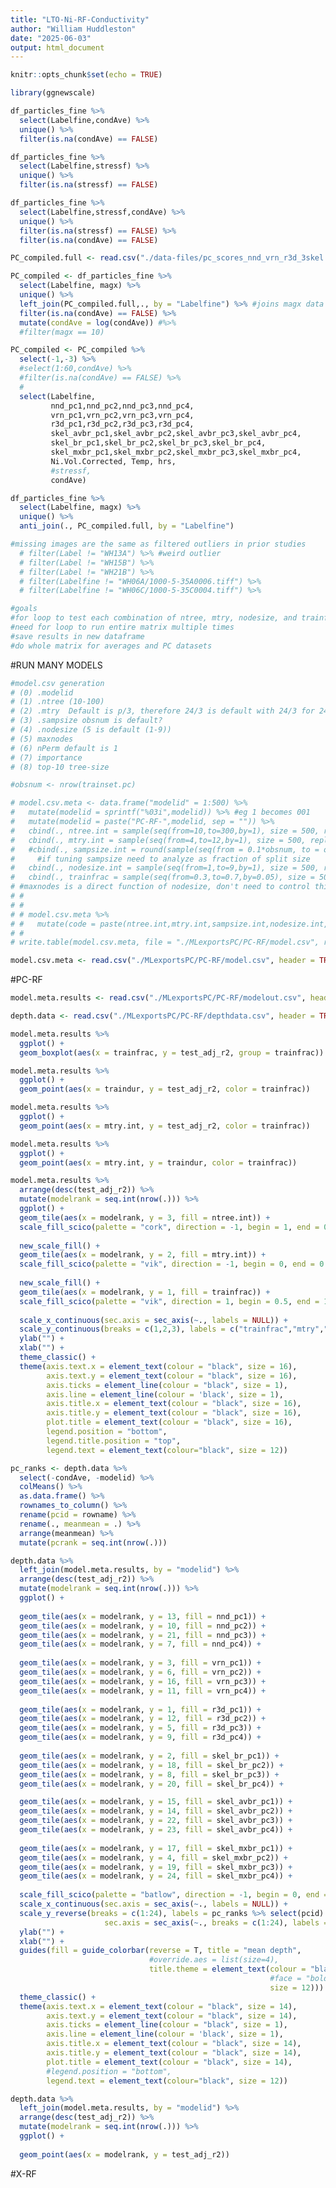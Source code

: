 ```yaml
---
title: "LTO-Ni-RF-Conductivity"
author: "William Huddleston"
date: "2025-06-03"
output: html_document
---
```


```r
knitr::opts_chunk$set(echo = TRUE)

library(ggnewscale)
```

```r
df_particles_fine %>% 
  select(Labelfine,condAve) %>% 
  unique() %>%
  filter(is.na(condAve) == FALSE)

df_particles_fine %>% 
  select(Labelfine,stressf) %>% 
  unique() %>%
  filter(is.na(stressf) == FALSE)

df_particles_fine %>% 
  select(Labelfine,stressf,condAve) %>% 
  unique() %>%
  filter(is.na(stressf) == FALSE) %>%
  filter(is.na(condAve) == FALSE)
```

```r
PC_compiled.full <- read.csv("./data-files/pc_scores_nnd_vrn_r3d_3skel.csv")

PC_compiled <- df_particles_fine %>%
  select(Labelfine, magx) %>%
  unique() %>%
  left_join(PC_compiled.full,., by = "Labelfine") %>% #joins magx data into pca data
  filter(is.na(condAve) == FALSE) %>%
  mutate(condAve = log(condAve)) #%>%
  #filter(magx == 10)

PC_compiled <- PC_compiled %>%
  select(-1,-3) %>%
  #select(1:60,condAve) %>%
  #filter(is.na(condAve) == FALSE) %>%
  #
  select(Labelfine,
         nnd_pc1,nnd_pc2,nnd_pc3,nnd_pc4,
         vrn_pc1,vrn_pc2,vrn_pc3,vrn_pc4,
         r3d_pc1,r3d_pc2,r3d_pc3,r3d_pc4,
         skel_avbr_pc1,skel_avbr_pc2,skel_avbr_pc3,skel_avbr_pc4,
         skel_br_pc1,skel_br_pc2,skel_br_pc3,skel_br_pc4,
         skel_mxbr_pc1,skel_mxbr_pc2,skel_mxbr_pc3,skel_mxbr_pc4,
         Ni.Vol.Corrected, Temp, hrs,
         #stressf,
         condAve)
```


```r
df_particles_fine %>%
  select(Labelfine, magx) %>%
  unique() %>%
  anti_join(., PC_compiled.full, by = "Labelfine")

#missing images are the same as filtered outliers in prior studies
  # filter(Label != "WH13A") %>% #weird outlier
  # filter(Label != "WH15B") %>%
  # filter(Label != "WH21B") %>%
  # filter(Labelfine != "WH06A/1000-5-35A0006.tiff") %>%
  # filter(Labelfine != "WH06C/1000-5-35C0004.tiff") %>%
```


```r
#goals
#for loop to test each combination of ntree, mtry, nodesize, and trainfract
#need for loop to run entire matrix multiple times
#save results in new dataframe
#do whole matrix for averages and PC datasets
```



#RUN MANY MODELS

```r
#model.csv generation
# (0) .modelid
# (1) .ntree (10-100)
# (2) .mtry  Default is p/3, therefore 24/3 is default with 24/3 for 24 PC variables, (4-12)
# (3) .sampsize obsnum is default?
# (4) .nodesize (5 is default (1-9))
# (5) maxnodes
# (6) nPerm default is 1
# (7) importance
# (8) top-10 tree-size

#obsnum <- nrow(trainset.pc)

# model.csv.meta <- data.frame("modelid" = 1:500) %>%
#   mutate(modelid = sprintf("%03i",modelid)) %>% #eg 1 becomes 001
#   mutate(modelid = paste("PC-RF-",modelid, sep = "")) %>%
#   cbind(., ntree.int = sample(seq(from=10,to=300,by=1), size = 500, replace = T)) %>%
#   cbind(., mtry.int = sample(seq(from=4,to=12,by=1), size = 500, replace = T)) %>%
#   #cbind(., sampsize.int = round(sample(seq(from = 0.1*obsnum, to = obsnum, by = 1), size = 700, replace = T))) %>% #NEED TO MOVE THIS AFTER SPLIT
#     #if tuning sampsize need to analyze as fraction of split size
#   cbind(., nodesize.int = sample(seq(from=1,to=9,by=1), size = 500, replace = T)) %>%
#   cbind(., trainfrac = sample(seq(from=0.3,to=0.7,by=0.05), size = 500, replace = T))
# #maxnodes is a direct function of nodesize, don't need to control this value
# #   
# # 
# # model.csv.meta %>%
# #   mutate(code = paste(ntree.int,mtry.int,sampsize.int,nodesize.int, sep = "-")) %>% select(code) %>% unique(.)
# # 
# write.table(model.csv.meta, file = "./MLexportsPC/PC-RF/model.csv", row.names = FALSE, sep = ",")

model.csv.meta <- read.csv("./MLexportsPC/PC-RF/model.csv", header = TRUE)
```


#PC-RF

<!--
```r
#model runs
depth.data <- data.frame()
model.meta.results <- data.frame()
#i <- 3 #testing

for (i in 1:500){
  
  #PERFORM SPLIT HERE
  split.pc <- createDataPartition(PC_compiled$condAve, p = model.csv.meta$trainfrac[i], times = 1)

  trainset.pc <- PC_compiled[as.vector(split.pc[[1]]),]
  testset.pc <- PC_compiled[-as.vector(split.pc[[1]]),]
  
  rm(split.pc)
  
  #pull Labelfine to recombine with model results later
  trainset.pc.labels <- trainset.pc %>% select(Labelfine) 
  testset.pc.labels <- testset.pc %>% select(Labelfine)
  
  #remove Labelfine
  trainset.pc <- select(trainset.pc, -Labelfine)
  testset.pc <- select(testset.pc, -Labelfine)
  
  #scale features
  trainset.pc <- as.data.frame(scale(trainset.pc))
  testset.pc <- as.data.frame(scale(testset.pc))

  
  
  s=Sys.time()
  rfmodel.pc <- trainset.pc %>%
    select(-Ni.Vol.Corrected, -Temp, -hrs) %>%
    randomForest(x = ., y = trainset.pc$condAve, 
                 ntree = model.csv.meta$ntree.int[i],
                 mtry = model.csv.meta$mtry.int[i],
                 #sampsize = model.csv.meta$sampsize.int[i],
                 nodesize = model.csv.meta$nodesize.int[i],
                 )
  traindur = Sys.time()-s #store training time for each model
  rm(s)

  rf_rmse = round(sqrt(last(rfmodel.pc$mse)),2) #store rmse for each model
  
  
  #filename <- paste("./MLexportsPC/PC-RF-",i,".Rdata", sep = "")
  #save(rfmodel.pc, file = filename)
  
  
  
  
  rfresults.pc <- predict(rfmodel.pc, testset.pc) %>%
    as.data.frame() %>%
    cbind(as.data.frame(testset.pc$condAve),testset.pc.labels) %>%
    mutate(partition = "test")
  
  colnames(rfresults.pc)[1] <- "prediction"
  colnames(rfresults.pc)[2] <- "actual"
  
  rflm.pc <- lm(rfresults.pc$prediction ~ rfresults.pc$actual)
  
  test_adj_r2 <- round(summary(rflm.pc)$adj.r.squared,3)
  
  
  
  rfresults.training.pc <- predict(rfmodel.pc, trainset.pc) %>%
    as.data.frame() %>%
    cbind(as.data.frame(trainset.pc$condAve), trainset.pc.labels) %>%
    mutate(partition = "train")
  
  colnames(rfresults.training.pc)[1] <- "prediction"
  colnames(rfresults.training.pc)[2] <- "actual"
  
  rflm.training.pc <- lm(rfresults.training.pc$prediction ~ rfresults.training.pc$actual)
  
  train_adj_r2 <- round(summary(rflm.training.pc)$adj.r.squared,3)
  
  #rfresults.out <- rbind(rfresults.pc,rfresults.training.pc)
  
  #filename <- paste("./MLexportsPC/PC-RF/",model.csv.meta[i,1],".csv", sep = "")
  
  #write.table(rfresults.out, file = filename, row.names = FALSE, sep = ",")
  
  
  deepdata <- min_depth_distribution(rfmodel.pc) %>%
    group_by(variable) %>%
    summarise(count = n(), totaldepth = sum(minimal_depth)) %>%
    mutate(meandepth = totaldepth/count) %>%
    mutate(meandepth = round(meandepth,2)) %>%
    select(variable,meandepth) %>%
    pivot_wider(names_from = variable, values_from = meandepth) %>%
    mutate(modelid = model.csv.meta$modelid[i])
  
  depth.data <- depth.data %>%
    rbind(., deepdata)
  rm(deepdata)
  
  
  # temp1 <- treesize(rfmodel.pc) %>%
  #   sort(decreasing = T) %>%
  #   .[1:10] %>%
  #   paste(collapse = " ") %>%
  #   as.character() %>%
  #   as.data.frame() %>%
  #   rename(., treesize10 = .)
  
  # temp2 <- importance(rfmodel.pc) %>%
  #   as.data.frame() %>%
  #   rownames_to_column() %>%
  #   filter(rowname != "condAve") %>%
  #   mutate(IncNodePurity = round(IncNodePurity, 2)) %>%
  #   pull(IncNodePurity) %>%
  #   paste(collapse = " ") %>%
  #   as.data.frame() %>%
  #   rename(., Importance24 = .)
  
  # model.meta.results <- cbind(model.csv.meta[i,1], temp2, temp1) %>%
  #   rename(modelid = "model.csv.meta[i, 1]") %>%
  #   rbind(model.meta.results, .)
  
  model.meta.results <- model.csv.meta[i,] %>%
    select(modelid) %>%
    cbind(traindur, rf_rmse,train_adj_r2, test_adj_r2) %>%
    rbind(model.meta.results, .)
  
  #rm(temp1)
  #rm(temp2)
  print(i)
}


model.meta.results <- model.csv.meta %>%
  #mutate(maxnodes.int = NA) %>%
  #mutate(nPerm.int = NA) %>%
  left_join(., model.meta.results, by = "modelid") #%>%
```

```r
write.table(model.meta.results, file = "./MLexportsPC/PC-RF/modelout.csv", row.names = FALSE, sep = ",")

write.table(depth.data, file = "./MLexportsPC/PC-RF/depthdata.csv", row.names = FALSE, sep = ",")
```
-->

```r
model.meta.results <- read.csv("./MLexportsPC/PC-RF/modelout.csv", header = TRUE)

depth.data <- read.csv("./MLexportsPC/PC-RF/depthdata.csv", header = TRUE)
```



```r
model.meta.results %>%
  ggplot() +
  geom_boxplot(aes(x = trainfrac, y = test_adj_r2, group = trainfrac))

model.meta.results %>%
  ggplot() +
  geom_point(aes(x = traindur, y = test_adj_r2, color = trainfrac))

model.meta.results %>%
  ggplot() +
  geom_point(aes(x = mtry.int, y = test_adj_r2, color = trainfrac))

model.meta.results %>%
  ggplot() +
  geom_point(aes(x = mtry.int, y = traindur, color = trainfrac))
```

```r
model.meta.results %>%
  arrange(desc(test_adj_r2)) %>%
  mutate(modelrank = seq.int(nrow(.))) %>%
  ggplot() +
  geom_tile(aes(x = modelrank, y = 3, fill = ntree.int)) +
  scale_fill_scico(palette = "cork", direction = -1, begin = 1, end = 0.5) +
  
  new_scale_fill() +
  geom_tile(aes(x = modelrank, y = 2, fill = mtry.int)) +
  scale_fill_scico(palette = "vik", direction = -1, begin = 0, end = 0.5) +
  
  new_scale_fill() +
  geom_tile(aes(x = modelrank, y = 1, fill = trainfrac)) +
  scale_fill_scico(palette = "vik", direction = 1, begin = 0.5, end = 1) +
  
  scale_x_continuous(sec.axis = sec_axis(~., labels = NULL)) +
  scale_y_continuous(breaks = c(1,2,3), labels = c("trainfrac","mtry","ntree"), sec.axis = sec_axis(~., labels = NULL)) +
  ylab("") +
  xlab("") +
  theme_classic() +
  theme(axis.text.x = element_text(colour = "black", size = 16),
        axis.text.y = element_text(colour = "black", size = 16),
        axis.ticks = element_line(colour = "black", size = 1),
        axis.line = element_line(colour = 'black', size = 1),
        axis.title.x = element_text(colour = "black", size = 16),
        axis.title.y = element_text(colour = "black", size = 16),
        plot.title = element_text(colour = "black", size = 16),
        legend.position = "bottom",
        legend.title.position = "top",
        legend.text = element_text(colour="black", size = 12))
```

```r
pc_ranks <- depth.data %>%
  select(-condAve, -modelid) %>%
  colMeans() %>%
  as.data.frame() %>%
  rownames_to_column() %>%
  rename(pcid = rowname) %>%
  rename(., meanmean = .) %>%
  arrange(meanmean) %>%
  mutate(pcrank = seq.int(nrow(.)))


```

```r
depth.data %>%
  left_join(model.meta.results, by = "modelid") %>%
  arrange(desc(test_adj_r2)) %>%
  mutate(modelrank = seq.int(nrow(.))) %>%
  ggplot() +
  
  geom_tile(aes(x = modelrank, y = 13, fill = nnd_pc1)) +
  geom_tile(aes(x = modelrank, y = 10, fill = nnd_pc2)) +
  geom_tile(aes(x = modelrank, y = 21, fill = nnd_pc3)) +
  geom_tile(aes(x = modelrank, y = 7, fill = nnd_pc4)) +
  
  geom_tile(aes(x = modelrank, y = 3, fill = vrn_pc1)) +
  geom_tile(aes(x = modelrank, y = 6, fill = vrn_pc2)) +
  geom_tile(aes(x = modelrank, y = 16, fill = vrn_pc3)) +
  geom_tile(aes(x = modelrank, y = 11, fill = vrn_pc4)) +
  
  geom_tile(aes(x = modelrank, y = 1, fill = r3d_pc1)) +
  geom_tile(aes(x = modelrank, y = 12, fill = r3d_pc2)) +
  geom_tile(aes(x = modelrank, y = 5, fill = r3d_pc3)) +
  geom_tile(aes(x = modelrank, y = 9, fill = r3d_pc4)) +
  
  geom_tile(aes(x = modelrank, y = 2, fill = skel_br_pc1)) +
  geom_tile(aes(x = modelrank, y = 18, fill = skel_br_pc2)) +
  geom_tile(aes(x = modelrank, y = 8, fill = skel_br_pc3)) +
  geom_tile(aes(x = modelrank, y = 20, fill = skel_br_pc4)) +

  geom_tile(aes(x = modelrank, y = 15, fill = skel_avbr_pc1)) +
  geom_tile(aes(x = modelrank, y = 14, fill = skel_avbr_pc2)) +
  geom_tile(aes(x = modelrank, y = 22, fill = skel_avbr_pc3)) +
  geom_tile(aes(x = modelrank, y = 23, fill = skel_avbr_pc4)) +
  
  geom_tile(aes(x = modelrank, y = 17, fill = skel_mxbr_pc1)) +
  geom_tile(aes(x = modelrank, y = 4, fill = skel_mxbr_pc2)) +
  geom_tile(aes(x = modelrank, y = 19, fill = skel_mxbr_pc3)) +
  geom_tile(aes(x = modelrank, y = 24, fill = skel_mxbr_pc4)) +
  
  scale_fill_scico(palette = "batlow", direction = -1, begin = 0, end = 1) +
  scale_x_continuous(sec.axis = sec_axis(~., labels = NULL)) +
  scale_y_reverse(breaks = c(1:24), labels = pc_ranks %>% select(pcid) %>% pull(),
                     sec.axis = sec_axis(~., breaks = c(1:24), labels = NULL)) +
  ylab("") +
  xlab("") +
  guides(fill = guide_colorbar(reverse = T, title = "mean depth", 
                               #override.aes = list(size=4), 
                               title.theme = element_text(colour = "black",
                                                          #face = "bold",
                                                          size = 12))) +
  theme_classic() +
  theme(axis.text.x = element_text(colour = "black", size = 14),
        axis.text.y = element_text(colour = "black", size = 14),
        axis.ticks = element_line(colour = "black", size = 1),
        axis.line = element_line(colour = 'black', size = 1),
        axis.title.x = element_text(colour = "black", size = 14),
        axis.title.y = element_text(colour = "black", size = 14),
        plot.title = element_text(colour = "black", size = 14),
        #legend.position = "bottom",
        legend.text = element_text(colour="black", size = 12))
```


```r
depth.data %>%
  left_join(model.meta.results, by = "modelid") %>%
  arrange(desc(test_adj_r2)) %>%
  mutate(modelrank = seq.int(nrow(.))) %>%
  ggplot() +
  
  geom_point(aes(x = modelrank, y = test_adj_r2))
```


#X-RF

